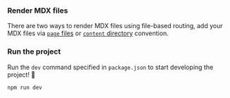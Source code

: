 ### Render MDX files

There are two ways to render MDX files using file-based routing, add your MDX
files via [`page` files](/docs/file-conventions/page-file) or
[`content` directory](/docs/file-conventions/content-directory) convention.

### Run the project

Run the `dev` command specified in `package.json` to start developing the
project! 🎉

```sh npm2yarn
npm run dev
```
